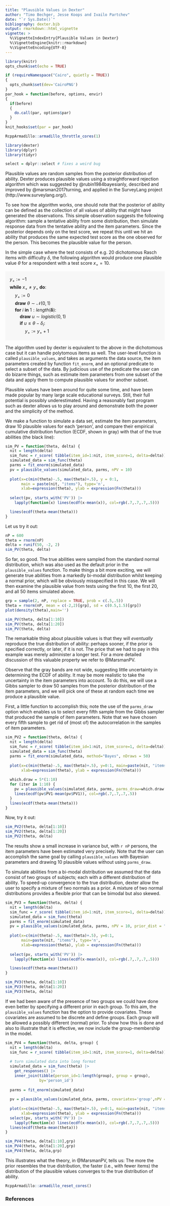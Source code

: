 ---
title: "Plausible Values in Dexter"
author: "Timo Bechger, Jesse Koops and Ivailo Partchev"
date: "`r Sys.Date()`"
bibliography: dexter.bib
output: rmarkdown::html_vignette
vignette: >
  %\VignetteIndexEntry{Plausible Values in Dexter}
  %\VignetteEngine{knitr::rmarkdown}
  %\VignetteEncoding{UTF-8}
---

<style>
img{ border:none;}
</style>

```{r setup, include=FALSE}
library(knitr)
opts_chunk$set(echo = TRUE)

if (requireNamespace("Cairo", quietly = TRUE)) 
{
  opts_chunk$set(dev='CairoPNG')
}
par_hook = function(before, options, envir)
{
  if(before)
  {
    do.call(par, options$par)
  }
}
knit_hooks$set(par = par_hook)

RcppArmadillo::armadillo_throttle_cores(1)

library(dexter)
library(dplyr)
library(tidyr)

select = dplyr::select # fixes a weird bug
```


Plausible values are random samples from the posterior distribution of ability. Dexter produces plausible values using a straightforward rejection algorithm which was suggested by @rubin1984bayesianly, described and improved by @marsman2017turning, and applied in the SurveyLang project (http://www.surveylang.org/). 

To see how the algorithm works, one should note that the posterior of ability can be defined as the collection of all values of ability that might have generated the observations. This simple observation suggests the following algorithm: sample a tentative ability from some distribution, then simulate response data from the tentative ability and the item parameters. Since the posterior depends only on the test score, we repeat this until we hit an ability that produces the same expected test score as the one observed for the person. This becomes the plausible value for the person.  

In the simple case where the test consists of e.g. 20 dichotomous Rasch items with difficulty $\delta$, the following algorithm would produce one plausible value $\theta$ for a respondent with a test score $x_+=10$.


<p style="background-color:#f7f7f7;line-height:1.5;padding:1em;">
$y_+:=-1$<br/>
$\mathbf{while}\ x_+ \neq y_+\ \mathbf{do}:$<br/>
$\quad y_+:=0$<br/>
$\quad \mathbf{draw}\ \theta \sim \mathcal{N}(0,1)$<br/>
$\quad \mathbf{for}\ i \ \mathbf{in}\ 1:length(\mathbf{\delta}):$<br/>
$\qquad \mathbf{draw}\ u \sim logistic(0,1)$<br/>
$\qquad \mathbf{if}\ u \le \theta-\delta_i:$<br/>
$\qquad \quad y_+ := y_+ + 1$
</p>


The algorithm used by dexter is equivalent to the above in the dichotomous case but it can handle polytomous items as well. The user-level function is called `plausible_values`, and takes as arguments the data source, the item parameters created by function `fit_enorm`, and an optional predicate to select a subset of the data. By judicious use of the predicate the user can do bizarre things, such as estimate item parameters from one subset of the data and apply them to compute plausible values for another subset.

Plausible values have been around for quite some time, and have been made popular by many large scale educational surveys. Still, their full potential is possibly underestimated. Having a reasonably fast program such as dexter allows us to play around and demonstrate both the power and the simplicity of the method.


We make a function to simulate a data set, estimate the item parameters, draw 10 plausible values for each 'person', and compare their empirical cumulative distribution function (ECDF, shown in gray) with that of the true abilities (the black line):

```{r}
sim_PV = function(theta, delta) {
  nit = length(delta)
  sim_func = r_score( tibble(item_id=1:nit, item_score=1, delta=delta))
  simulated_data = sim_func(theta)
  parms = fit_enorm(simulated_data)
  pv = plausible_values(simulated_data, parms, nPV = 10)
  
  plot(x=c(min(theta)-.5, max(theta)+.5), y = 0:1, 
       main = paste(nit, "items"), type='n',
       xlab=expression(theta), ylab = expression(Fn(theta)))
  
  select(pv, starts_with('PV')) |>
    lapply(function(x) lines(ecdf(x-mean(x)), col=rgb(.7,.7,.7,.5)))

  lines(ecdf(theta-mean(theta)))
}
```  

Let us try it out:

```{r,fig.align='center', fig.height=4,fig.width=4,par=list(bty='l')}
nP = 600
theta = rnorm(nP)
delta = runif(50, -2, 2)
sim_PV(theta, delta)
```

So far, so good. The true abilities were sampled from the standard normal distribution, which was also used as the default prior in the `plausible_values` function. To make things a bit more exciting, we will generate true abilities from a markedly bi-modal distribution whilst keeping a normal prior, which will be obviously misspecified in this case. We will then examine the plausible value from tests using the first 10, the first 20, and all 50 items simulated above.

```{r,fig.align='center',  fig.width=7,par=list(bty='l')}
grp = sample(2, nP, replace = TRUE, prob = c(.5,.5))
theta = rnorm(nP, mean = c(-2,2)[grp], sd = c(0.5,1.5)[grp])
plot(density(theta),main='')
```

```{r,fig.align='center',  fig.width=7,par=list(bty='l',mfrow=c(1,3))}
sim_PV(theta, delta[1:10])
sim_PV(theta, delta[1:20])
sim_PV(theta, delta)
```

The remarkable thing about plausible values is that they will _eventually_ reproduce the true distribution of ability: perhaps sooner, if the prior is specified correctly, or later, if it is not. The price that we had to pay in this example was merely administer a longer test. For a more detailed discussion of this valuable property we refer to @MarsmanPV.  

Observe that the gray bands are not wide, suggesting little uncertainty in determining the ECDF of ability. It may be more realistic to take the uncertainty in the item parameters into account. To do this, we will use a Gibbs sampler to draw 50 samples from the posterior distribution of the item parameters, and we will pick one of these at random each time we produce a plausible value. 

First, a little function to accomplish this; note the use of the `parms_draw` option which enables us to select every fifth sample from
the Gibbs sampler that produced the sample of item parameters. Note that we have chosen every fifth sample to get rid of (most of) the autocorrelation in the samples of item parameters.

```{r}
sim_PV2 = function(theta, delta) {
  nit = length(delta)
  sim_func = r_score( tibble(item_id=1:nit, item_score=1, delta=delta))
  simulated_data = sim_func(theta)
  parms = fit_enorm(simulated_data, method="Bayes", nDraws = 50)
  
  plot(x=c(min(theta)-.5, max(theta)+.5), y=0:1, main=paste(nit, "items"), type='n',
       xlab=expression(theta), ylab = expression(Fn(theta)))
  
  which.draw = 5*(1:10)
  for (iter in 1:10) {
    pv = plausible_values(simulated_data, parms, parms_draw=which.draw[iter])
    lines(ecdf(pv$PV1-mean(pv$PV1)), col=rgb(.7,.7,.7,.5))
  }
  lines(ecdf(theta-mean(theta)))
}
```

Now, try it out:

```{r make_pv2, fig.align='center',fig.width=7, par=list(mfrow=c(1,3),bty='l')}
sim_PV2(theta, delta[1:10])
sim_PV2(theta, delta[1:20])
sim_PV2(theta, delta)
```

The results show a small increase in variance but, with `r nP` persons, the item parameters have been estimated very precisely. Note that the user can accomplish the same goal by calling `plausible_values` with Bayesian parameters and drawing 10 plausible values without using `parms_draw`.

To simulate abilities from a bi-modal distribution we assumed that the data consist of two groups of subjects; each with a different distribution of ability. To speed-up convergence to the true distribution, dexter allow the user to specify a mixture of two normals as a prior. A mixture of two normal distributions provides a flexible prior that can be bimodal but also skewed. 

```{r make_pv3, fig.align='center',fig.width=7,par=list(mfrow=c(1,3))}
sim_PV3 = function(theta, delta) {
  nit = length(delta)
  sim_func = r_score( tibble(item_id=1:nit, item_score=1, delta=delta))
  simulated_data = sim_func(theta)
  parms = fit_enorm(simulated_data)
  pv = plausible_values(simulated_data, parms, nPV = 10, prior_dist = "mixture")
  
  plot(x=c(min(theta)-.5, max(theta)+.5), y=0:1, 
       main=paste(nit, "items"), type='n',
       xlab=expression(theta), ylab = expression(Fn(theta)))
  
  select(pv, starts_with('PV')) |>
    lapply(function(x) lines(ecdf(x-mean(x)), col=rgb(.7,.7,.7,.5)))

  lines(ecdf(theta-mean(theta)))
}

sim_PV3(theta, delta[1:10])
sim_PV3(theta, delta[1:20])
sim_PV3(theta, delta)
```


If we had been aware of the presence of two groups we could have done even better by specifying a different prior in each group. To this aim, the `plausible_values` function has the option to provide covariates. These covariates are assumed to be discrete and define groups. Each group will be allowed a possibly different (normal) prior. To show how this is done and also to illustrate that it is effective, we now include the group-membership in the model.

```{r make_pv4, fig.align='center',fig.width=7,par=list(mfrow=c(1,3),bty='l')}

sim_PV4 = function(theta, delta, group) {
  nit = length(delta)
  sim_func = r_score( tibble(item_id=1:nit, item_score=1, delta=delta))
  
  # turn simulated data into long format
  simulated_data = sim_func(theta) |>
    get_responses() |>
    inner_join(tibble(person_id=1:length(group), group = group), 
               by='person_id')
  
  parms = fit_enorm(simulated_data)
  
  pv = plausible_values(simulated_data, parms, covariates='group',nPV = 10)
  
  plot(x=c(min(theta)-.5, max(theta)+.5), y=0:1, main=paste(nit, "items"), type='n',
       xlab=expression(theta), ylab = expression(Fn(theta)))
  select(pv, starts_with('PV')) |>
    lapply(function(x) lines(ecdf(x-mean(x)), col=rgb(.7,.7,.7,.5)))
  lines(ecdf(theta-mean(theta)))
}

sim_PV4(theta, delta[1:10],grp)
sim_PV4(theta, delta[1:20],grp)
sim_PV4(theta, delta,grp)

```

This illustrates what the theory, in @MarsmanPV, tells us: The more the prior resembles the true distribution, the faster (i.e., with fewer items) the distribution of the plausible values converges to the true distribution of ability.  


```{r, include=FALSE}
RcppArmadillo::armadillo_reset_cores()
```

### References



